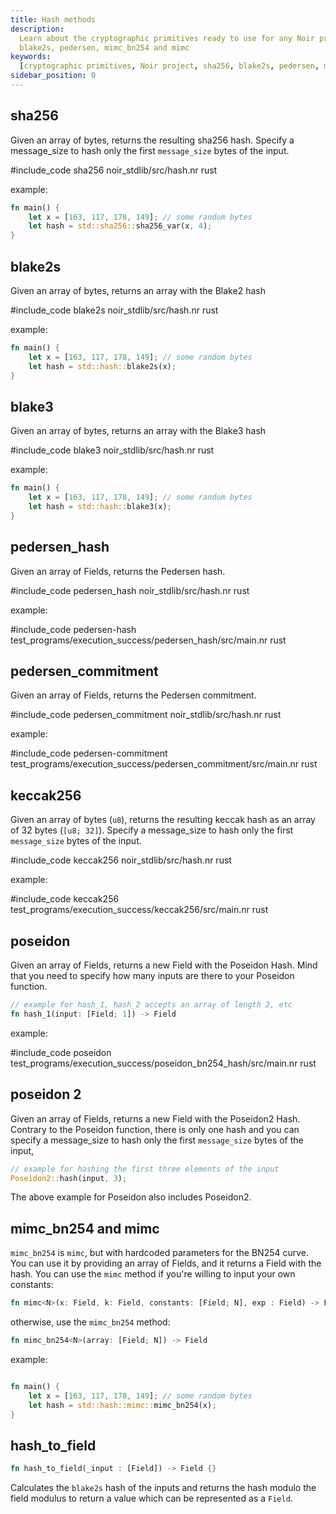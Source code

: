 ```yaml
---
title: Hash methods
description:
  Learn about the cryptographic primitives ready to use for any Noir project, including sha256,
  blake2s, pedersen, mimc_bn254 and mimc
keywords:
  [cryptographic primitives, Noir project, sha256, blake2s, pedersen, mimc_bn254, mimc, hash]
sidebar_position: 0
---
```



## sha256

Given an array of bytes, returns the resulting sha256 hash.
Specify a message_size to hash only the first `message_size` bytes of the input.

#include_code sha256 noir_stdlib/src/hash.nr rust

example:

```rust
fn main() {
    let x = [163, 117, 178, 149]; // some random bytes
    let hash = std::sha256::sha256_var(x, 4);
}
```


<BlackBoxInfo />

## blake2s

Given an array of bytes, returns an array with the Blake2 hash

#include_code blake2s noir_stdlib/src/hash.nr rust

example:

```rust
fn main() {
    let x = [163, 117, 178, 149]; // some random bytes
    let hash = std::hash::blake2s(x);
}
```

<BlackBoxInfo />

## blake3

Given an array of bytes, returns an array with the Blake3 hash

#include_code blake3 noir_stdlib/src/hash.nr rust

example:

```rust
fn main() {
    let x = [163, 117, 178, 149]; // some random bytes
    let hash = std::hash::blake3(x);
}
```

<BlackBoxInfo />

## pedersen_hash

Given an array of Fields, returns the Pedersen hash.

#include_code pedersen_hash noir_stdlib/src/hash.nr rust

example:

#include_code pedersen-hash test_programs/execution_success/pedersen_hash/src/main.nr rust

<BlackBoxInfo />

## pedersen_commitment

Given an array of Fields, returns the Pedersen commitment.

#include_code pedersen_commitment noir_stdlib/src/hash.nr rust

example:

#include_code pedersen-commitment test_programs/execution_success/pedersen_commitment/src/main.nr rust

<BlackBoxInfo />

## keccak256

Given an array of bytes (`u8`), returns the resulting keccak hash as an array of
32 bytes (`[u8; 32]`). Specify a message_size to hash only the first
`message_size` bytes of the input.

#include_code keccak256 noir_stdlib/src/hash.nr rust

example:

#include_code keccak256 test_programs/execution_success/keccak256/src/main.nr rust

<BlackBoxInfo />

## poseidon

Given an array of Fields, returns a new Field with the Poseidon Hash. Mind that you need to specify
how many inputs are there to your Poseidon function.

```rust
// example for hash_1, hash_2 accepts an array of length 2, etc
fn hash_1(input: [Field; 1]) -> Field
```

example:

#include_code poseidon test_programs/execution_success/poseidon_bn254_hash/src/main.nr rust

## poseidon 2

Given an array of Fields, returns a new Field with the Poseidon2 Hash. Contrary to the Poseidon
function, there is only one hash and you can specify a message_size to hash only the first 
`message_size` bytes of the input,

```rust
// example for hashing the first three elements of the input
Poseidon2::hash(input, 3);
```

The above example for Poseidon also includes Poseidon2.

## mimc_bn254 and mimc

`mimc_bn254` is `mimc`, but with hardcoded parameters for the BN254 curve. You can use it by
providing an array of Fields, and it returns a Field with the hash. You can use the `mimc` method if
you're willing to input your own constants:

```rust
fn mimc<N>(x: Field, k: Field, constants: [Field; N], exp : Field) -> Field
```

otherwise, use the `mimc_bn254` method:

```rust
fn mimc_bn254<N>(array: [Field; N]) -> Field
```

example:

```rust

fn main() {
    let x = [163, 117, 178, 149]; // some random bytes
    let hash = std::hash::mimc::mimc_bn254(x);
}
```

## hash_to_field

```rust
fn hash_to_field(_input : [Field]) -> Field {}
```

Calculates the `blake2s` hash of the inputs and returns the hash modulo the field modulus to return
a value which can be represented as a `Field`.

